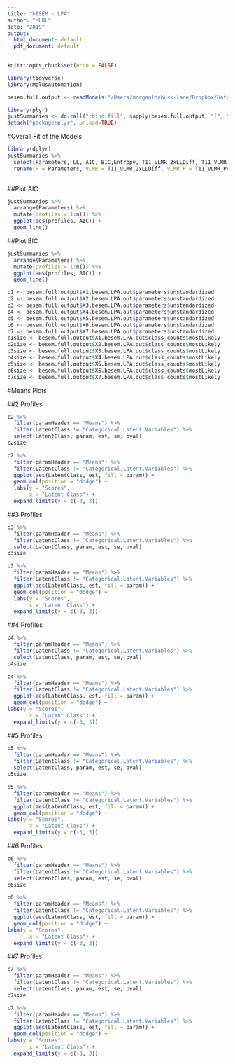 ```yaml
---
title: "bESEM - LPA"
author: "MLDL"
date: "2019"
output:
  html_document: default
  pdf_document: default
---
```


```r
knitr::opts_chunk$set(echo = FALSE)
```

```r
library(tidyverse)
library(MplusAutomation)
```

```r
besem.full.output <- readModels("/Users/morganldebusk-lane/Dropbox/Hatch/Analyses/LPA/Full/bESEM")
```

```r
library(plyr)
justSummaries <- do.call("rbind.fill", sapply(besem.full.output, "[", "summaries")) 
detach("package:plyr", unload=TRUE)
```

#Overall Fit of the Models
```r
library(dplyr)
justSummaries %>% 
  select(Parameters, LL, AIC, BIC,Entropy, T11_VLMR_2xLLDiff, T11_VLMR_PValue, T11_LMR_Value, T11_LMR_PValue) %>%
  rename(P = Parameters, VLMR = T11_VLMR_2xLLDiff, VLMR_P = T11_VLMR_PValue, Entp = Entropy, LMR = T11_LMR_Value, LMR_P = T11_LMR_PValue)
  
```

##Plot AIC

```r
justSummaries %>% 
  arrange(Parameters) %>%
  mutate(profiles = 1:n()) %>%
  ggplot(aes(profiles, AIC)) + 
  geom_line()
```

##Plot BIC

```r
justSummaries %>% 
  arrange(Parameters) %>%
  mutate(profiles = 1:n()) %>%
  ggplot(aes(profiles, BIC)) + 
  geom_line()
```


```r
c1 <- besem.full.output$X1.besem.LPA.out$parameters$unstandardized
c2 <- besem.full.output$X2.besem.LPA.out$parameters$unstandardized
c3 <- besem.full.output$X3.besem.LPA.out$parameters$unstandardized
c4 <- besem.full.output$X4.besem.LPA.out$parameters$unstandardized
c5 <- besem.full.output$X5.besem.LPA.out$parameters$unstandardized
c6 <- besem.full.output$X6.besem.LPA.out$parameters$unstandardized
c7 <- besem.full.output$X7.besem.LPA.out$parameters$unstandardized
c1size <- besem.full.output$X1.besem.LPA.out$class_counts$mostLikely
c2size <- besem.full.output$X2.besem.LPA.out$class_counts$mostLikely
c3size <- besem.full.output$X3.besem.LPA.out$class_counts$mostLikely
c4size <- besem.full.output$X4.besem.LPA.out$class_counts$mostLikely
c5size <- besem.full.output$X5.besem.LPA.out$class_counts$mostLikely
c6size <- besem.full.output$X6.besem.LPA.out$class_counts$mostLikely
c7size <- besem.full.output$X7.besem.LPA.out$class_counts$mostLikely
```

#Means Plots 

##2 Profiles

```r
c2 %>% 
  filter(paramHeader == "Means") %>% 
  filter(LatentClass != "Categorical.Latent.Variables") %>% 
  select(LatentClass, param, est, se, pval)
c2size 
```


```r
c2 %>% 
  filter(paramHeader == "Means") %>% 
  filter(LatentClass != "Categorical.Latent.Variables") %>% 
  ggplot(aes(LatentClass, est, fill = param)) +
  geom_col(position = "dodge") +
  labs(y = "Scores",
       x = "Latent Class") +
  expand_limits(y = c(-3, 3))
```

##3 Profiles

```r
c3 %>% 
  filter(paramHeader == "Means") %>% 
  filter(LatentClass != "Categorical.Latent.Variables") %>% 
  select(LatentClass, param, est, se, pval)
c3size
```

```r
c3 %>% 
  filter(paramHeader == "Means") %>% 
  filter(LatentClass != "Categorical.Latent.Variables") %>% 
  ggplot(aes(LatentClass, est, fill = param)) +
  geom_col(position = "dodge") +
  labs(y = "Scores",
       x = "Latent Class") +
  expand_limits(y = c(-3, 3))
```

##4 Profiles

```r
c4 %>% 
  filter(paramHeader == "Means") %>% 
  filter(LatentClass != "Categorical.Latent.Variables") %>% 
  select(LatentClass, param, est, se, pval)
c4size
```

```r
c4 %>% 
  filter(paramHeader == "Means") %>% 
  filter(LatentClass != "Categorical.Latent.Variables") %>% 
  ggplot(aes(LatentClass, est, fill = param)) +
  geom_col(position = "dodge") +
labs(y = "Scores",
       x = "Latent Class") +
  expand_limits(y = c(-3, 3))
```

##5 Profiles

```r
c5 %>%
  filter(paramHeader == "Means") %>%
  filter(LatentClass != "Categorical.Latent.Variables") %>%
  select(LatentClass, param, est, se, pval)
c5size
```

```r
c5 %>%
  filter(paramHeader == "Means") %>%
  filter(LatentClass != "Categorical.Latent.Variables") %>%
  ggplot(aes(LatentClass, est, fill = param)) +
  geom_col(position = "dodge") +
labs(y = "Scores",
       x = "Latent Class") +
  expand_limits(y = c(-3, 3))
```

##6 Profiles

```r
c6 %>%
  filter(paramHeader == "Means") %>%
  filter(LatentClass != "Categorical.Latent.Variables") %>%
  select(LatentClass, param, est, se, pval)
c6size
```

```r
c6 %>%
  filter(paramHeader == "Means") %>%
  filter(LatentClass != "Categorical.Latent.Variables") %>%
  ggplot(aes(LatentClass, est, fill = param)) +
  geom_col(position = "dodge") +
labs(y = "Scores",
       x = "Latent Class") +
  expand_limits(y = c(-3, 3))
```

##7 Profiles

```r
c7 %>%
  filter(paramHeader == "Means") %>%
  filter(LatentClass != "Categorical.Latent.Variables") %>%
  select(LatentClass, param, est, se, pval)
c7size
```

```r
c7 %>%
  filter(paramHeader == "Means") %>%
  filter(LatentClass != "Categorical.Latent.Variables") %>%
  ggplot(aes(LatentClass, est, fill = param)) +
  geom_col(position = "dodge") +
labs(y = "Scores",
       x = "Latent Class") +
  expand_limits(y = c(-3, 3))
```












